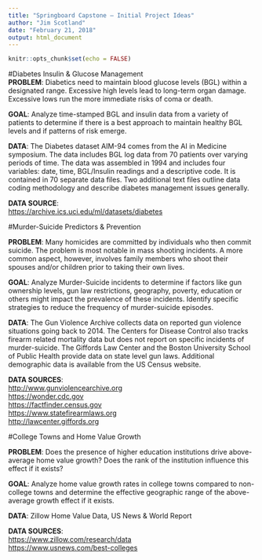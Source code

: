```yaml
---
title: "Springboard Capstone – Initial Project Ideas"
author: "Jim Scotland"
date: "February 21, 2018"
output: html_document
---
```


```r
knitr::opts_chunk$set(echo = FALSE)
```
  
  
#Diabetes Insulin & Glucose Management  
__PROBLEM__: Diabetics need to maintain blood glucose levels (BGL) within a designated range. Excessive high levels lead to long-term organ damage. Excessive lows run the more immediate risks of coma or death.

__GOAL__: Analyze time-stamped BGL and insulin data from a variety of patients to determine if there is a best approach to maintain healthy BGL levels and if patterns of risk emerge.

__DATA__: The Diabetes dataset AIM-94 comes from the AI in Medicine symposium. The data includes BGL log data from 70 patients over varying periods of time. The data was assembled in 1994 and includes four variables: date, time, BGL/Insulin readings and a descriptive code. It is contained in 70 separate data files. Two additional text files outline data coding methodology and describe diabetes management issues generally.

__DATA SOURCE__:  
<https://archive.ics.uci.edu/ml/datasets/diabetes>  
  

#Murder-Suicide Predictors & Prevention  

__PROBLEM__: Many homicides are committed by individuals who then commit suicide. The problem is most notable in mass shooting incidents. A more common aspect, however, involves family members who shoot their spouses and/or children prior to taking their own lives.

__GOAL__: Analyze Murder-Suicide incidents to determine if factors like gun ownership levels, gun law restrictions, geography, poverty, education or others might impact the prevalence of these incidents. Identify specific strategies to reduce the frequency of murder-suicide episodes.

__DATA__: The Gun Violence Archive collects data on reported gun violence situations going back to 2014. The Centers for Disease Control also tracks firearm related mortality data but does not report on specific incidents of murder-suicide. The Giffords Law Center and the Boston University School of Public Health provide data on state level gun laws. Additional demographic data is available from the US Census website.

__DATA SOURCES__:  
<http://www.gunviolencearchive.org>  
<https://wonder.cdc.gov>  
<https://factfinder.census.gov>  
<https://www.statefirearmlaws.org>  
<http://lawcenter.giffords.org>  
  

#College Towns and Home Value Growth  

__PROBLEM__: Does the presence of higher education institutions drive above-average home value growth? Does the rank of the institution influence this effect if it exists?

__GOAL__: Analyze home value growth rates in college towns compared to non-college towns and determine the effective geographic range of the above-average growth effect if it exists.

__DATA__: Zillow Home Value Data, US News & World Report

__DATA SOURCES__:  
<https://www.zillow.com/research/data>  
<https://www.usnews.com/best-colleges>  

